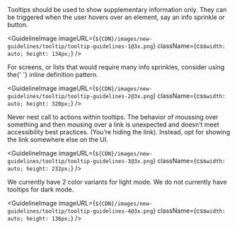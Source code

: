 
<Body
  className={css`
    margin-top: 24px;
  `}
>
  Tooltips should be used to show supplementary information only. They can be
  triggered when the user hovers over an element, say an info sprinkle or
  button.
</Body>

<GuidelineImage
  imageURL={`${CDN}/images/new-guidelines/tooltip/tooltip-guidelines-1@3x.png`}
  className={css`
    width: auto;
    height: 134px;
  `}
/>

<Body>
  For screens, or lists that would require many info sprinkles, consider using
  the{' '}
  <Link href="https://www.mongodb.design/component/inline-definition/example/">
    inline definition pattern.
  </Link>
</Body>

<GuidelineImage
  imageURL={`${CDN}/images/new-guidelines/tooltip/tooltip-guidelines-2@3x.png`}
  className={css`
    width: auto;
    height: 320px;
  `}
/>

<Body>
  Never nest call to actions within tooltips. The behavior of moussing over
  something and then mousing over a link is unexpected and doesn’t meet
  accessibility best practices. (You’re hiding the link). Instead, opt for
  showing the link somewhere else on the UI.
</Body>

<GuidelineImage
  imageURL={`${CDN}/images/new-guidelines/tooltip/tooltip-guidelines-3@3x.png`}
  className={css`
    width: auto;
    height: 232px;
  `}
/>

<Body>
  We currently have 2 color variants for light mode. We do not currently have
  tooltips for dark mode.
</Body>

<GuidelineImage
  imageURL={`${CDN}/images/new-guidelines/tooltip/tooltip-guidelines-4@3x.png`}
  className={css`
    width: auto;
    height: 136px;
  `}
/>
